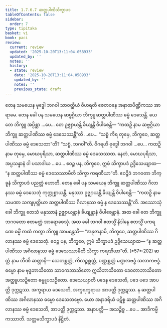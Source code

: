 ```yaml
---
title: 1.7.6.7 ဆတ္တပါဏိသိက္ခာပဒ
tableOfContents: false
sidebar:
  order: 7
type: tipitaka
basket: vi
book: paci
review:
  current: review
  updated: '2025-10-20T13:11:04.058933'
  updated_by: ''
  notes: ''
  history:
  - state: review
    date: '2025-10-20T13:11:04.058933'
    updated_by: ''
    notes: ''
    previous_state: draft
---
```



<DynamicBreadcrumb />


<ReviewStatus review={frontmatter.review} showDetails={true} />

<HypothesisAnnotation frontmatter={frontmatter} />

<Division number="633" book="paci" e="ch" v="2" p="261">

<Paragraph number="1972" book="paci">
တေန သမယေန ဗုဒ္ဓေါ ဘဂဝါ သာဝတ္ထိယံ ဝိဟရတိ ဇေတဝနေ အနာထပိဏ္ဍိကဿ အာရာမေ. တေန ခေါ ပန သမယေန ဆဗ္ဗဂ္ဂိယာ ဘိက္ခူ ဆတ္တပါဏိဿ ဓမ္မံ ဒေသေန္တိ.
</Paragraph>

<Paragraph number="1973" book="paci">
ယေ တေ ဘိက္ခူ အပ္ပိစ္ဆာ …ပေ… တေ ဥဇ္ဈာယန္တိ ခိယျန္တိ ဝိပါစေန္တိ— “ကထဉှိ နာမ ဆဗ္ဗဂ္ဂိယာ ဘိက္ခူ ဆတ္တပါဏိဿ ဓမ္မံ ဒေသေဿန္တီ”တိ …ပေ… “သစ္စံ ကိရ တုမှေ, ဘိက္ခဝေ, ဆတ္တပါဏိဿ ဓမ္မံ ဒေသေထာ”တိ? “သစ္စံ, ဘဂဝါ”တိ. ဝိဂရဟိ ဗုဒ္ဓေါ ဘဂဝါ …ပေ… ကထဉှိ နာမ တုမှေ, မောဃပုရိသာ, ဆတ္တပါဏိဿ ဓမ္မံ ဒေသေဿထ. နေတံ, မောဃပုရိသာ, အပ္ပသန္နာနံ ဝါ ပသာဒါယ …ပေ… ဧဝဉ္စ ပန, ဘိက္ခဝေ, ဣမံ သိက္ခာပဒံ ဥဒ္ဒိသေယျာထ—
</Paragraph>

<Paragraph number="1974" book="paci">
<Emphasis>“န ဆတ္တပါဏိဿ ဓမ္မံ ဒေသေဿာမီတိ သိက္ခာ ကရဏီယာ”</Emphasis>တိ.
</Paragraph>

<Paragraph number="1975" book="paci">
ဧဝဉ္စိဒံ ဘဂဝတာ ဘိက္ခူနံ သိက္ခာပဒံ ပညတ္တံ ဟောတိ.
</Paragraph>

</Division>
<Division number="634" book="paci" e="ch" v="2" p="262">

<Paragraph number="1976" book="paci">
တေန ခေါ ပန သမယေန ဘိက္ခူ ဆတ္တပါဏိဿ ဂိလာနဿ ဓမ္မံ ဒေသေတုံ ကုက္ကုစ္စာယန္တိ. မနုဿာ ဥဇ္ဈာယန္တိ ခိယျန္တိ ဝိပါစေန္တိ— “ကထဉှိ နာမ သမဏာ သကျပုတ္တိယာ ဆတ္တပါဏိဿ ဂိလာနဿ ဓမ္မံ န ဒေသေဿန္တီ”တိ.
</Paragraph>

<Paragraph number="1977" book="paci">
အဿောသုံ ခေါ ဘိက္ခူ တေသံ မနုဿာနံ ဥဇ္ဈာယန္တာနံ ခိယျန္တာနံ ဝိပါစေန္တာနံ. အထ ခေါ တေ ဘိက္ခူ ဘဂဝတော ဧတမတ္ထံ အာရောစေသုံ. အထ ခေါ ဘဂဝါ ဧတသ္မိံ နိဒါနေ ဧတသ္မိံ ပကရဏေ ဓမ္မိံ ကထံ ကတွာ ဘိက္ခူ အာမန္တေသိ— “အနုဇာနာမိ, ဘိက္ခဝေ, ဆတ္တပါဏိဿ ဂိလာနဿ ဓမ္မံ ဒေသေတုံ. ဧဝဉ္စ ပန, ဘိက္ခဝေ, ဣမံ သိက္ခာပဒံ ဥဒ္ဒိသေယျာထ—
</Paragraph>

<Paragraph number="1978" book="paci">
<Emphasis>“န ဆတ္တပါဏိဿ အဂိလာနဿ ဓမ္မံ ဒေသေဿာမီတိ သိက္ခာ ကရဏီယာ”</Emphasis>တိ. (*57*:<Emphasis>202</Emphasis>)
</Paragraph>

<Paragraph number="1979" book="paci">
<Emphasis>ဆတ္တံ</Emphasis> နာမ တီဏိ ဆတ္တာနိ— သေတစ္ဆတ္တံ, ကိလဉ္ဇစ္ဆတ္တံ, ပဏ္ဏစ္ဆတ္တံ မဏ္ဍလဗဒ္ဓံ သလာကဗဒ္ဓံ.
</Paragraph>

<Paragraph number="1980" book="paci">
<Emphasis>ဓမ္မော</Emphasis> နာမ ဗုဒ္ဓဘာသိတော သာဝကဘာသိတော ဣသိဘာသိတော ဒေဝတာဘာသိတော အတ္ထူပသဉှိတော ဓမ္မူပသဉှိတော.
</Paragraph>

<Paragraph number="1981" book="paci">
<Emphasis>ဒေသေယျာ</Emphasis>တိ ပဒေန ဒေသေတိ, ပဒေ ပဒေ အာပတ္တိ ဒုက္ကဋဿ. အက္ခရာယ ဒေသေတိ, အက္ခရက္ခရာယ အာပတ္တိ ဒုက္ကဋဿ. န ဆတ္တပါဏိဿ အဂိလာနဿ ဓမ္မော ဒေသေတဗ္ဗော. ယော အနာဒရိယံ ပဋိစ္စ ဆတ္တပါဏိဿ အဂိလာနဿ ဓမ္မံ ဒေသေတိ, အာပတ္တိ ဒုက္ကဋဿ.
</Paragraph>

<Paragraph number="1982" book="paci">
အနာပတ္တိ— အသဉ္စိစ္စ …ပေ… အာဒိကမ္မိကဿာတိ.

</Paragraph>
</Division>

<Paragraph number="1983" type="center" book="paci">
သတ္တမသိက္ခာပဒံ နိဋ္ဌိတံ.
</Paragraph>
